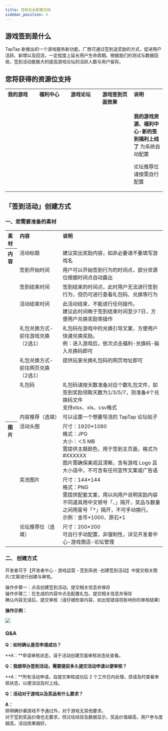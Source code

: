 ```yaml
---
title: 签到后台配置文档
sidebar_position: 4
---
```



## 游戏签到是什么

TapTap 新推出的一个游戏服务新功能，厂商可通过签到送奖励的方式，促进用户活跃、新增以及回流，一定程度上延长用户生命周期。根据我们的测试与数据回收，签到活动能极大的提高游戏论坛的活跃人数与用户留存。

## 您将获得的资源位支持

<table>
  <tbody align="left" valign="top">
    <tr>
      <th width="20%">我的游戏</th>
      <th width="20%">福利中心</th>
      <th width="20%">游戏论坛</th>
      <th width="20%">游戏签到页面效果</th>
      <th width="20%">说明</th>
    </tr>
    <tr>
      <td>
        <img src={useBaseUrl("/img/game-sign/my-game.png")} alt="" />
      </td>
      <td>
        <img src={useBaseUrl("/img/game-sign/event-center.png")} alt="" />
      </td>
      <td>
        <img src={useBaseUrl("/img/game-sign/forum.png")} alt="" />
      </td>
      <td>
        <img src={useBaseUrl("/img/game-sign/check-in-page.png")} alt="" />
      </td>
      <td>
        <p>
          <strong>我的游戏资源、福利中心-新的签到福利上线了</strong>
          为系统自动配置
        </p>
        <p>论坛推荐位请按需自行配置</p>
      </td>
    </tr>
  </tbody>
</table>

## 「签到活动」创建方式

### 一、您需要准备的素材

<table>
  <tbody align="left" valign="top">
    <tr>
      <th>素材</th>
      <th>内容</th>
      <th>说明</th>
    </tr>
    <tr>
      <th rowspan="8">内容</th>
      <td>活动标题</td>
      <td>建议突出奖励内容，如非必要请不要填写游戏名</td>
    </tr>
    <tr>
      <td>签到开始时间</td>
      <td>用户可以开始签到行为的时间点，部分资源位根据时间点自动露出</td>
    </tr>
    <tr>
      <td>签到结束时间</td>
      <td>
        签到结束的时间点，此时用户无法进行签到行为，但仍可进行查看礼包码、兑换等行为
      </td>
    </tr>
    <tr>
      <td>活动结束时间</td>
      <td>
        此活动结束，不能进行任何操作。
        <br />
        建议此时间晚于签到结束时间至少7日，方便用户兑换奖励等操作
      </td>
    </tr>
    <tr>
      <td>礼包兑换方式-前往游戏兑换（2选1）</td>
      <td>
        礼包码在游戏中的兑换引导文案，方便用户快速兑换奖励。
        <br />
        例：进入游戏后，依次点击福利-兑换码-输入兑换码即可
      </td>
    </tr>
    <tr>
      <td>礼包兑换方式-前往网页兑换（2选1）</td>
      <td>提供玩家兑换礼包码的网页地址即可</td>
    </tr>
    <tr>
      <td>礼包码</td>
      <td>
        礼包码请按天数准备对应个数礼包文件，如签到奖励领取天数为1/3/5/7，则准备4个兑换码文件
        <br />
        支持xlsx、xls、csv格式
      </td>
    </tr>
    <tr>
      <td>内容推荐（选填）</td>
      <td>可以设置一个想要导流的 TapTap 论坛帖子</td>
    </tr>
    <tr>
      <th rowspan="3">图片</th>
      <td>活动头图</td>
      <td>
        尺寸：1920*1080
        <br />
        格式：JPG
        <br />
        大小：＜5 MB
        <br />
        需提供主题颜色，用于签到主页面，格式为#XXXXXX
        <br />
        图片需确保美观且清晰，含有游戏 Logo
        且大小适中，不可含有任何宣传文案或广告语
      </td>
    </tr>
    <tr>
      <td>奖池图片</td>
      <td>
        尺寸：144*144
        <br />
        格式：PNG
        <br />
        需提供配套文案，用以向用户说明奖励内容
        <br />
        不同道具用中文顿号「、」隔开，奖品与数量之间用星号「*」隔开，不可手动换行。
        <br />
        示例：金币*1000、原石*1
      </td>
    </tr>
    <tr>
      <td>论坛推荐位（选填）</td>
      <td>
        尺寸：200*200
        <br />
        可自行手动配置，非强制性，详见开发者中心-游戏商店-论坛管理
      </td>
    </tr>
  </tbody>
</table>

### 二、 创建方式

开发者可于【开发者中心 - 游戏运营 - 签到系统 -创建签到活动】中提交相关图片/文案进行创建与审核。

操作步骤一：点击创建签到活动，提交相关信息并保存<br/>操作步骤二：在生成的内容中点击配置礼包，提交相关信息并保存<br/>确认内容无误后，提交审核（请仔细检查内容，如出现错误将影响你的审核结果）

**操作示例：**

![](/img/game-sign/illustration.png)

### Q&A

**Q：如何确认是否申请成功？**

**A：**申请审核状态，请于活动创建页面审核状态处查看。

**Q：我想举办签到活动，需要提前多久提交活动申请以便审核？**

**A：**所有活动申请，自提交审核成功后 2 个工作日内处理，烦请及时查看审核状态，以便活动及时上线。

**Q：活动对于游戏以及奖品有什么要求？**

**A：**<br/>除明确抄袭游戏不予通过外，对于游戏无其他要求。<br/>对于签到奖品价值也无要求，但过往经验及数据显示，奖品价值越高，用户参与度越高，活动效果越好。
